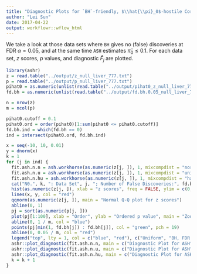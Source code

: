```yaml
---
title: "Diagnostic Plots for `BH`-friendly, $\\hat{\\pi}_0$-hostile Correlated $N(0, 1)$ Scores"
author: "Lei Sun"
date: 2017-04-22
output: workflowr::wflow_html
---
```






We take a look at those data sets where `BH` gives no (false) discoveries at FDR $\alpha = 0.05$, and at the same time `ASH` estimates $\hat\pi_0 \leq 0.1$.  For each data set, $z$ scores, $p$ values, and diagnostic $\hat F_j$ are plotted.

```r
library(ashr)
z = read.table("../output/z_null_liver_777.txt")
p = read.table("../output/p_null_liver_777.txt")
pihat0 = as.numeric(unlist(read.table("../output/pihat0_z_null_liver_777.txt")))
fd.bh = as.numeric(unlist(read.table("../output/fd.bh.0.05_null_liver_777.txt")))
```

```r
n = nrow(z)
m = ncol(p)
```

```r
pihat0.cutoff = 0.1
pihat0.ord = order(pihat0)[1:sum(pihat0 <= pihat0.cutoff)]
fd.bh.ind = which(fd.bh == 0)
ind = intersect(pihat0.ord, fd.bh.ind)
```

```r
x = seq(-10, 10, 0.01)
y = dnorm(x)
k = 1
for (j in ind) {
  fit.ash.n.n = ash.workhorse(as.numeric(z[j, ]), 1, mixcompdist = "normal", method = "fdr")
  fit.ash.n.u = ash.workhorse(as.numeric(z[j, ]), 1, mixcompdist = "uniform", method = "fdr")
  fit.ash.n.hu = ash.workhorse(as.numeric(z[j, ]), 1, mixcompdist = "halfuniform", method = "fdr")
  cat("N0.", k, ": Data Set", j, "; Number of False Discoveries:", fd.bh[j], "; pihat0 =", get_pi0(fit.ash.n.n))
  hist(as.numeric(z[j, ]), xlab = "z scores", freq = FALSE, ylim = c(0, 0.45), nclass = 100, main = "10000 z scores, 100 bins")
  lines(x, y, col = "red")
  qqnorm(as.numeric(z[j, ]), main = "Normal Q-Q plot for z scores")
  abline(0, 1)
  pj = sort(as.numeric(p[j, ]))
  plot(pj[1:100], xlab = "Order", ylab = "Ordered p value", main = "Zoom-in to the 100 smallest p values")
  abline(0, 1 / m, col = "blue")
  points(pj[min(1, fd.bh[j]) : fd.bh[j]], col = "green", pch = 19)
  abline(0, 0.05 / m, col = "red")
  legend("top", lty = 1, col = c("blue", "red"), c("Uniform", "BH, FDR = 0.05"), bty = "n")
  ashr::plot_diagnostic(fit.ash.n.n, main = c("Diagnostic Plot for ASH", "Normal Mixture Prior"))
  ashr::plot_diagnostic(fit.ash.n.u, main = c("Diagnostic Plot for ASH", "Uniform Mixture Prior"))
  ashr::plot_diagnostic(fit.ash.n.hu, main = c("Diagnostic Plot for ASH", "Half-Uniform Mixture Prior"))
  k = k + 1
}
```



